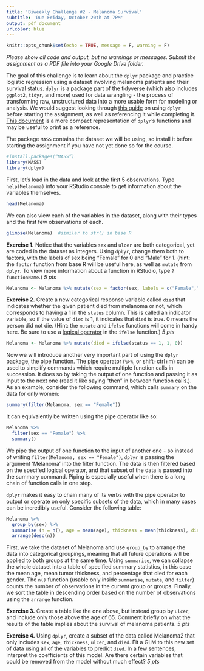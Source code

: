 ```yaml
---
title: 'Biweekly Challenge #2 - Melanoma Survival'
subtitle: 'Due Friday, October 20th at 7PM'
output: pdf_document
urlcolor: blue
---
```


```r
knitr::opts_chunk$set(echo = TRUE, message = F, warning = F)
```
*Please show all code and output, but no warnings or messages. Submit the assignment as a PDF file into your Google Drive folder.*

The goal of this challenge is to learn about the `dplyr` package and practice logistic regression using a dataset involving melanoma patients and their survival status. `dplyr` is a package part of the tidyverse (which also includes `ggplot2`, `tidyr`, and more) used for data wrangling - the process of transforming raw, unstructured data into a more usable form for modeling or analysis. We would suggest looking through [this guide](http://genomicsclass.github.io/book/pages/dplyr_tutorial.html) on using `dplyr` before starting the assignment, as well as referencing it while completing it. [This document](https://www.rstudio.com/wp-content/uploads/2015/02/data-wrangling-cheatsheet.pdf) is a more compact representation of `dplyr`’s functions and may be useful to print as a reference.

The package `MASS` contains the dataset we will be using, so install it before starting the assignment if you have not yet done so for the course.

```r
#install.packages(“MASS”)
library(MASS)
library(dplyr)
```

First, let's load in the data and look at the first 5 observations. Type `help(Melanoma)` into your RStudio console to get information about the variables themselves.  

```r
head(Melanoma)
```

We can also view each of the variables in the dataset, along with their types and the first few observations of each. 

```r
glimpse(Melanoma)  #similar to str() in base R
```

**Exercise 1.** Notice that the variables `sex` and `ulcer` are both categorical, yet are coded in the dataset as integers. Using `dplyr`, change them both to factors, with the labels of sex being "Female" for 0 and "Male" for 1. (hint: the `factor` function from base R will be useful here, as well as `mutate` from `dplyr`. To view more information about a function in RStudio, type `?functionName`.) *5 pts* 

```r
Melanoma <- Melanoma %>% mutate(sex = factor(sex, labels = c("Female","Male")), ulcer = factor(ulcer))
```

\pagebreak

**Exercise 2.** Create a new categorical response variable called `died` that indicates whether the given patient died from melanoma or not, which corresponds to having a 1 in the `status` column. This is called an indicator variable, so if the value of `died` is 1, it indicates that `died` is true. 0 means the person did not die. (Hint: the `mutate` and `ifelse` functions will come in handy here. Be sure to use a [logical operator](http://www.statmethods.net/management/operators.html) in the `ifelse` function.) *5 pts*

```r
Melanoma <- Melanoma %>% mutate(died = ifelse(status == 1, 1, 0)) 
```

Now we will introduce another very important part of using the `dplyr` package, the pipe function. The pipe operator (`%>%`, or shift+ctrl+m) can be used to simplify commands which require multiple function calls in succession. It does so by taking the output of one function and passing it as input to the next one (read it like saying "then" in between function calls.). As an example, consider the following command, which calls `summary` on the data for only women: 
```r
summary(filter(Melanoma, sex == "Female"))
```

It can equivalently be written using the pipe operator like so: 
```r
Melanoma %>% 
  filter(sex == "Female") %>%
  summary()
```

We pipe the output of one function to the input of another one - so instead of writing `filter(Melanoma, sex == "Female")`, `dplyr` is passing the argument ‘Melanoma’ into the filter function. The data is then filtered based on the specifed logical operator, and that subset of the data is passed into the summary command. Piping is especially useful when there is a long chain of function calls in one step.

\pagebreak

`dplyr` makes it easy to chain many of its verbs with the pipe operator to output or operate on only specific subsets of the data, which in many cases can be incredibly useful. Consider the following table:
```r
Melanoma %>% 
  group_by(sex) %>% 
  summarise (n = n(), age = mean(age), thickness = mean(thickness), died = mean(died)) %>%      
  arrange(desc(n))
```

First, we take the dataset of Melanoma and use `group_by` to arrange the data into categorical groupings, meaning that all future operations will be applied to both groups at the same time. Using `summarise`, we can collapse the whole dataset into a table of specified summary statistics, in this case the mean age, mean tumor thickness, and percentage that died for each gender. The `n()` function (usable only inside `summarise`, `mutate`, and `filter`) counts the number of observations in the current group or groups. Finally, we sort the table in descending order based on the number of observations using the `arrange` function.   

**Exercise 3.** Create a table like the one above, but instead group by `ulcer`, and include only those above the age of 65. Comment briefly on what the results of the table implies about the survival of melanoma patients. *5 pts*

**Exercise 4.** Using `dplyr`, create a subset of the data called Melanoma2 that only includes `sex`, `age`, `thickness`, `ulcer`, and `died`. Fit a GLM to this new set of data using all of the variables to predict `died`. In a few sentences, interpret the coefficients of this model. Are there certain variables that could be removed from the model without much effect? *5 pts*


